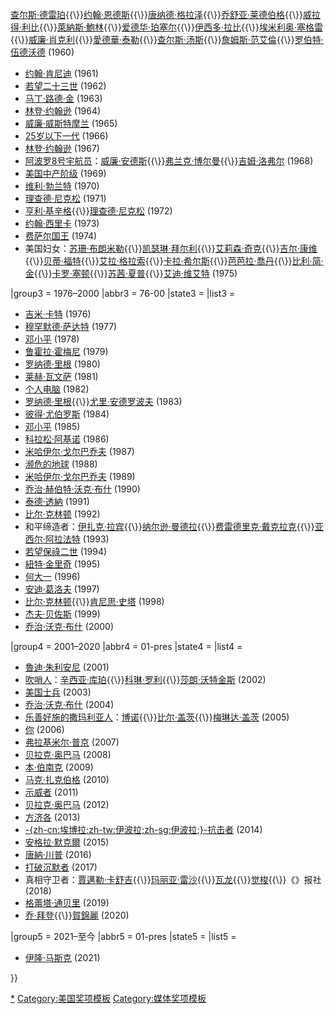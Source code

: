 {{Navbox 
|name = 时代年度风云人物
|state = <includeonly>{{{state|collapsed}}}</includeonly>
|selected = {{{1|}}}
|title = [[File:Time Magazine logo.svg|40px|link=]] [[時代年度風雲人物]]
|bodyclass = hlist

|group1 = 1927–1950
|abbr1 = 27-50
|state1 = {{{state1|collapsed}}}
|list1 =
* [[查爾斯·林德伯格|查尔斯·林白]] (1927)
* [[沃爾特·克萊斯勒]] (1928)
* [[欧文·D·扬]] (1929)
* [[圣雄甘地]] (1930)
* [[皮埃尔·赖伐尔]] (1931)
* [[富兰克林·德拉诺·罗斯福|富兰克林·罗斯福]] (1932)
* [[休·萨缪尔·约翰逊]] (1933)
* [[富兰克林·德拉诺·罗斯福|富兰克林·罗斯福]] (1934)
* [[海尔·塞拉西一世]] (1935)
* [[华里丝·辛普森|-{zh-cn:沃利斯·辛普森;zh-hant:華裏絲·辛普森;}-]] (1936)
* [[蔣中正]] / [[宋美齡]] (1937)
* [[阿道夫·希特勒]] (1938)
* [[约瑟夫·维萨里奥诺维奇·斯大林|约瑟夫·斯大林]] (1939)
* [[温斯顿·丘吉尔]] (1940)
* [[富兰克林·德拉诺·罗斯福|富兰克林·罗斯福]] (1941)
* [[约瑟夫·维萨里奥诺维奇·斯大林|约瑟夫·斯大林]] (1942)
* [[乔治·卡特莱特·马歇尔|乔治·马歇尔]] (1943)
* [[德怀特·艾森豪威尔]] (1944)
* [[哈里·S·杜鲁门]] (1945)
* [[詹姆斯·弗朗西斯·伯恩斯|詹姆斯·F·伯恩斯]] (1946)
* [[乔治·卡特莱特·马歇尔|乔治·马歇尔]] (1947)
* [[哈里·S·杜鲁门]] (1948)
* [[温斯顿·丘吉尔]] (1949)
* [[美军|美国战士]] (1950)

|group2 = 1951–1975
|abbr2 = 51-75
|state2 = {{{state2|collapsed}}}
|list2 =
* [[穆罕默德·摩萨台]] (1951)
* [[伊丽莎白二世]] (1952)
* [[康拉德·阿登纳]] (1953)
* [[约翰·福斯特·杜勒斯]] (1954)
* [[哈洛·科迪斯]] (1955)
* [[1956年匈牙利革命|匈牙利自由战士]] (1956)
* [[尼基塔·谢尔盖耶维奇·赫鲁晓夫|尼基塔·赫鲁晓夫]] (1957)
* [[夏爾·戴高樂]] (1958)
* [[德怀特·艾森豪威尔]] (1959)
* 美国科学家：[[乔治·韦尔斯·比德尔|乔治·比德尔]]{{\}}[[查尔斯·德雷珀]]{{\}}[[约翰·富兰克林·恩德斯|约翰·恩德斯]]{{\}}[[唐纳德·格拉泽]]{{\}}[[乔舒亚·莱德伯格]]{{\}}[[威拉得·利比]]{{\}}[[萊納斯·鮑林]]{{\}}[[爱德华·珀塞尔]]{{\}}[[伊西多·拉比]]{{\}}[[埃米利奥·塞格雷]]{{\}}[[威廉·肖克利]]{{\}}[[愛德華·泰勒]]{{\}}[[查尔斯·汤斯]]{{\}}[[詹姆斯·范艾倫]]{{\}}[[罗伯特·伯恩斯·伍德沃德|罗伯特·伍德沃德]] (1960)
* [[约翰·肯尼迪]] (1961)
* [[若望二十三世]] (1962)
* [[马丁·路德·金]] (1963)
* [[林登·约翰逊]] (1964)
* [[威廉·威斯特摩兰]] (1965)
* [[嬰兒潮|25岁以下一代]] (1966)
* [[林登·约翰逊]] (1967)
* [[阿波罗8号|阿波罗8号宇航员]]：[[威廉·安德斯]]{{\}}[[弗兰克·博尔曼]]{{\}}[[吉姆·洛弗尔]] (1968)
* [[Middle America|美国中产阶级]] (1969)
* [[维利·勃兰特]] (1970)
* [[理查德·尼克松]] (1971)
* [[亨利·基辛格]]{{\}}[[理查德·尼克松]] (1972)
* [[约翰·西里卡]] (1973)
* [[费萨尔·本·阿卜杜勒-阿齐兹·阿勒沙特|费萨尔国王]] (1974)
* 美国妇女：[[苏珊·布朗米勒]]{{\}}[[凯瑟琳·拜尔利]]{{\}}[[艾莉森·奇克]]{{\}}[[吉尔·康维]]{{\}}[[贝蒂·福特]]{{\}}[[艾拉·格拉索]]{{\}}[[卡拉·希尔斯]]{{\}}[[芭芭拉·喬丹]]{{\}}[[比利·简·金]]{{\}}[[卡罗·塞顿]]{{\}}[[苏茜·夏普]]{{\}}[[艾迪·维艾特]] (1975)

|group3 = 1976–2000
|abbr3 = 76-00
|state3 = {{{state3|collapsed}}}
|list3 =
* [[吉米·卡特]] (1976)
* [[穆罕默德·安瓦爾·薩達特|穆罕默德·萨达特]] (1977)
* [[邓小平]] (1978)
* [[鲁霍拉·穆萨维·霍梅尼|鲁霍拉·霍梅尼]] (1979)
* [[罗纳德·里根]] (1980)
* [[莱赫·瓦文萨]] (1981)
* [[个人电脑]] (1982)
* [[罗纳德·里根]]{{\}}[[尤里·弗拉基米罗维奇·安德罗波夫|尤里·安德罗波夫]] (1983)
* [[彼得·尤伯罗斯]] (1984)
* [[邓小平]] (1985)
* [[柯拉蓉·艾奎諾|科拉松·阿基诺]] (1986)
* [[米哈伊尔·谢尔盖耶维奇·戈尔巴乔夫|米哈伊尔·戈尔巴乔夫]] (1987)
* [[地球|濒危的地球]] (1988)
* [[米哈伊尔·谢尔盖耶维奇·戈尔巴乔夫|米哈伊尔·戈尔巴乔夫]] (1989)
* [[乔治·赫伯特·沃克·布什]] (1990)
* [[泰德·透納]] (1991)
* [[比尔·克林顿]] (1992)
* 和平缔造者：[[伊扎克·拉宾]]{{\}}[[纳尔逊·曼德拉]]{{\}}[[弗雷德里克·威廉·戴克拉克|费雷德里克·戴克拉克]]{{\}}[[亚西尔·阿拉法特]] (1993)
* [[若望保祿二世]] (1994)
* [[紐特·金里奇]] (1995)
* [[何大一]] (1996)
* [[安迪·葛洛夫]] (1997)
* [[比尔·克林顿]]{{\}}[[肯尼思·史塔]] (1998)
* [[杰弗里·贝索斯|杰夫·贝佐斯]] (1999)
* [[乔治·沃克·布什]] (2000)

|group4 = 2001–2020
|abbr4 = 01-pres
|state4 = {{{state4|collapsed}}}
|list4 =
* [[魯迪·朱利安尼]] (2001)
* [[吹哨人]]：[[辛西亚·库珀]]{{\}}[[科琳·罗利]]{{\}}[[莎朗·沃特金斯]] (2002)
* [[美军|美国士兵]] (2003)
* [[乔治·沃克·布什]] (2004)
* [[好撒馬利亞人的比喻|乐善好施的撒玛利亚人]]：[[博诺]]{{\}}[[比尔·盖茨]]{{\}}[[梅琳达·盖茨]] (2005)
* [[你 (时代年度风云人物)|你]] (2006)
* [[弗拉基米尔·普京]] (2007)
* [[贝拉克·奥巴马]] (2008)
* [[本·伯南克]] (2009)
* [[马克·扎克伯格]] (2010)
* [[抗議|示威者]] (2011)
* [[贝拉克·奥巴马]] (2012)
* [[方濟各 (教宗)|方济各]] (2013)
* [[西非伊波拉病毒疫症|-{zh-cn:埃博拉;zh-tw:伊波拉;zh-sg:伊波拉;}-抗击者]] (2014)
* [[安格拉·默克爾]] (2015)
* [[唐納·川普]] (2016)
* [[＃MeToo|打破沉默者]] (2017)
* 真相守卫者：[[賈邁勒·卡舒吉]]{{\}}[[玛丽亚·雷沙]]{{\}}[[瓦龙 (记者)|瓦龙]]{{\}}[[觉梭]]{{\}}《{{le|首府新闻报|The Capital}}》报社 (2018)
* [[格蕾塔·通贝里]] (2019)
* [[乔·拜登]]{{\}}[[賀錦麗]] (2020)

|group5 = 2021–至今
|abbr5 = 01-pres
|state5 = {{{state5|collapsed}}}
|list5 =
* [[伊隆·马斯克]] (2021)

}}<noinclude>

{{Documentation}}

[[Category:時代年度風雲人物|*]]
[[Category:美国奖项模板]]
[[Category:媒体奖项模板]]
</noinclude>